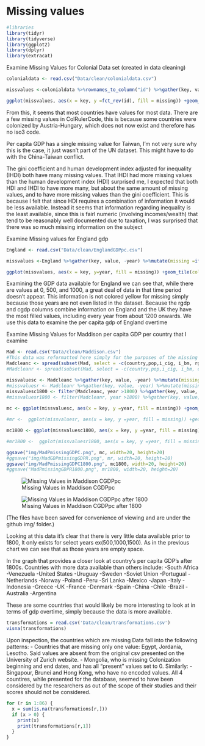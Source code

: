 # Missing values

```r
#libraries
library(tidyr)
library(tidyverse)
library(ggplot2)
library(dplyr)
library(extracat)
```

Examine Missing Values for Colonial Data set (created in data cleaning)
```r
colonialdata <- read.csv("Data/clean/colonialdata.csv")

missvalues <-colonialdata %>%rownames_to_column("id") %>%gather(key, value, -id) %>%mutate(missing =ifelse(is.na(value), "yes", "no"))

ggplot(missvalues, aes(x = key, y =fct_rev(id), fill = missing)) +geom_tile(color ="white") +ggtitle("Missing Values in Colonialdata") +scale_fill_viridis_d() + theme_bw() + coord_flip() + labs(x = "Column Names", y = "Countries")
```
From this, it seems that most countries have values for most data. There are a few missing values in ColRulerCode, this is because some countries were colonized by Austria-Hungary, which does not now exist and therefore has no iso3 code.

Per capita GDP has a single missing value for Taiwan, I'm not very sure why this is the case, it just wasn't part of the UN dataset. This might have to do with the China-Taiwan conflict.

The gini coefficient and human development index adjusted for inequality (IHDI) both have many missing values. That IHDI had more missing values than the human development index (HDI) surprised me, I expected that both HDI and IHDI to have more many, but about the same amount of missing values, and to have more missing values than the gini coefficient. This is because I felt that since HDI requires a combination of information it would be less available. Instead it seems that information regarding inequality is the least available, since this is fairl numeric (involving incomes/wealth) that tend to be reasonably well documented due to taxation, I was surprised that there was so much missing information on the subject


Examine Missing values for England gdp
```r
England <- read.csv("Data/clean/EnglandGDPpc.csv")

missvalues <-England %>%gather(key, value, -year) %>%mutate(missing =ifelse(is.na(value), "yes", "no"))

ggplot(missvalues, aes(x = key, y=year, fill = missing)) +geom_tile(color ="white") + ggtitle("Missing Values in England GDP per capita data") +scale_fill_viridis_d() + theme_bw() + coord_flip() + labs(x = "Years") + theme(axis.text.x = element_text(angle = 90))
```

Examining the GDP data available for England we can see that, while there are values at 0, 500, and 1000, a great deal of data in that time period doesn't appear. This information is not colored yellow for missing simply because those years are not even listed in the dataset. Because the rgdp and cgdp columns combine information on England and the UK they have the most filled values, including every year from about 1200 onwards. We use this data to examine the per capita gdp of England overtime


Examine Missing Values for Maddison per capita GDP
per country that I examine

```r
Mad <- read.csv("Data/clean/Maddison.csv")
#This data was reformatted here simply for the purposes of the missing values analysis
Madcleanc <- spread(subset(Mad, select = -c(country,pop,i_cig, i_bm, rgdpnapc)), key = countrycode, value = cgdppc)
#Madcleanr <- spread(subset(Mad, select = -c(country,pop,i_cig, i_bm, cgdppc)), key = countrycode, value = rgdpnapc)

missvaluesc <- Madcleanc %>%gather(key, value, -year) %>%mutate(missing =ifelse(is.na(value), "yes", "no"))
#missvaluesr <- Madcleanr %>%gather(key, value, -year) %>%mutate(missing =ifelse(is.na(value), "yes", "no"))
missvaluesc1800 <- filter(Madcleanc, year >1800) %>%gather(key, value, -year) %>%mutate(missing =ifelse(is.na(value), "yes", "no"))
#missvaluesr1800 <- filter(Madcleanr, year >1800) %>%gather(key, value, -year) %>%mutate(missing =ifelse(is.na(value), "yes", "no"))
  
mc <- ggplot(missvaluesc, aes(x = key, y =year, fill = missing)) +geom_tile(color ="white") +ggtitle("Missing Values in Maddison CGDPpc") +scale_fill_viridis_d() + theme_bw() + coord_flip() + labs(x = "Countries", y = "Years") + theme(axis.text.x = element_text(angle = 90)) + theme_minimal(base_size=12)

#mr <-  ggplot(missvaluesr, aes(x = key, y =year, fill = missing)) +geom_tile(color ="white") +ggtitle("Missing Values in Maddison RGDPpc") +scale_fill_viridis_d() + theme_bw() + coord_flip() + labs(x = "Countries", y = "Years") + theme(axis.text.x = element_text(angle = 90)) + theme_minimal(base_size=12)

mc1800 <- ggplot(missvaluesc1800, aes(x = key, y =year, fill = missing)) +geom_tile(color ="white") +ggtitle("Missing Values in Maddison CGDPpc") +scale_fill_viridis_d() + theme_bw() + coord_flip() + labs(x = "Countries", y = "Years") + theme(axis.text.x = element_text(angle = 90)) + theme_minimal(base_size=12)

#mr1800 <-  ggplot(missvaluesr1800, aes(x = key, y =year, fill = missing)) +geom_tile(color ="white") +ggtitle("Missing Values in Maddison RGDPpc") +scale_fill_viridis_d() + theme_bw() + coord_flip() + labs(x = "Countries", y = "Years") + theme(axis.text.x = element_text(angle = 90)) + theme_minimal(base_size=12)

ggsave("img/MadPmissingGDPC.png", mc, width=20, height=20)
#ggsave("img/MadGDPmissingGDPR.png", mr, width=20, height=20)
ggsave("img/MadPmissingGDPC1800.png", mc1800, width=20, height=20)
#ggsave("MadPmissingGDPR1800.png", mr1800, width=20, height=20)
```

![Missing Values in Maddison CGDPpc](img/MadPmissingGDPC.png)

![Missing Values in Maddison CGDPpc after 1800](img/MadPmissingGDPC1800.png)

(The files have been saved for convenience of viewing and are under the github img/ folder.)

Looking at this data it's clear that there is very little data available prior to 1800, It only exists for select years ex(500,1000,1500). As in the previous chart we can see that as those years are empty space.

In the graph that provides a closer look at country's per capita GDP's after 1800s. Countries with more data available than others include:
-South Africa
-Venezuela
-United States
-Uruguay
-Sweden
-Soviet Union
-Portugual
-Netherlands
-Norway
-Poland
-Peru
-Sri Lanka
-Mexico
-Japan
-Italy
-Indonesia
-Greece
-UK
-France
-Denmark
-Spain
-China
-Chile
-Brazil
-Australia
-Argentina

These are some countries that would likely be more interesting to look at in terms of gdp overtime, simply because the data is more available.

```r
transformations = read.csv('Data/clean/transformations.csv')
visna(transformations)
```

Upon inspection, the countries which are missing Data fall into the following patterns:
- Countries that are missing only one value: Egypt, Jordania, Lesotho. Said values are absent from the original csv presented on the University of Zurich website.
- Mongolia, who is missing Colonization beginning and end dates, and has all "present" values set to 0. Similarly:
- Singapour, Brunei and Hong Kong, who have no encoded values. All 4 countires, while presented for the database, seemed to have been considered by the researchers as out of the scope of their studies and their scores should not be considered.

```r
for (r in 1:86) {
  x = sum(is.na(transformations[r,]))
  if (x > 0) {
    print(x)
    print(transformations[r,1])
  }
}
```

